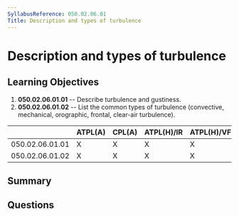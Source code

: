 ```yaml
---
SyllabusReference: 050.02.06.01
Title: Description and types of turbulence
---
```


# Description and types of turbulence

## Learning Objectives

1. **050.02.06.01.01** -- Describe turbulence and gustiness.
2. **050.02.06.01.02** -- List the common types of turbulence (convective,
   mechanical, orographic, frontal, clear-air turbulence).

|                 | ATPL(A) | CPL(A) | ATPL(H)/IR | ATPL(H)/VFR | CPL(H) | IR  | CBIR(A) |
| --------------- | ------- | ------ | ---------- | ----------- | ------ | --- | ------- |
| 050.02.06.01.01 | X       | X      | X          | X           | X      | X   | X       |
| 050.02.06.01.02 | X       | X      | X          | X           | X      | X   | X       |

## Summary

## Questions
